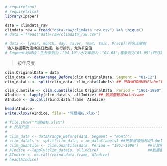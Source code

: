 ```r
# require(zoo)
# require(xlsx)
library(Ipaper)

data = climdata_raw
climdata_raw = fread("data-raw/climdata_raw.csv") %>% unique()
# data = fread("data-raw/climdata_raw.csv")
```

```r
# data <- [year, month, day, Taver, Tmax, Tmin, Precp];列名无限制
 输入数据需为连续逐日数据，按行排列，允许有空值
# Segment时间段：生长季则为："04-10";水文年则为："04-03";春季则为"03-05";四月则为"04-04",逐月则为"month"
```

> 按年尺度 
```r
clim.OriginalData = data
clim_data <- dataArange_Before(clim.OriginalData, Segment = "01-12")
clim_dataLs <- split(clim_data, clim_data$labels) ## 把数据按照标记label切分成段

clim_quantile <- clim.quantile(clim.OriginalData, Period = "1961-1990") ## 计算降雨和温度的百分位数
AIndice <- lapply(clim_dataLs, allIndice) ## 数据整理成dataframe
AIndice <- do.call(rbind.data.frame, AIndice)

head(AIndice)
write.xlsx2(AIndice, file = "气候指标.xlsx")

# file.show("气候指标.xlsx")
# # 按月尺度 --------------------------------------------------------------------
#
# clim_data <- dataArange_Before(data, Segment = "month")
# clim_dataLs <- split(clim_data, clim_data$labels) ##把数据按照标记label切分成段#
# clim_quantile <- clim.quantile(data, Period = "1961-1990")    ##计算降雨和温度的百分位数
# AIndice <-lapply(clim_dataLs, allIndice)                      ##数据整理成dataframe
# AIndice <- do.call(rbind.data.frame, AIndice)
# head(AIndice)

```

